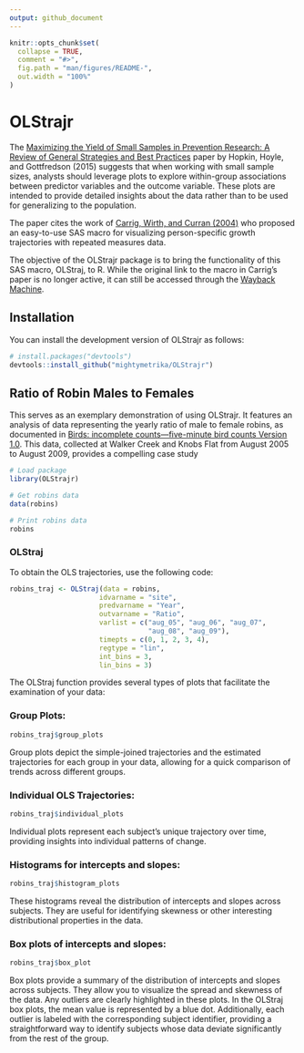 ```yaml
---
output: github_document
---
```


<!-- README.md is generated from README.Rmd. Please edit that file -->

```r
knitr::opts_chunk$set(
  collapse = TRUE,
  comment = "#>",
  fig.path = "man/figures/README-",
  out.width = "100%"
)
```

# OLStrajr

<!-- badges: start -->
<!-- badges: end -->

The [Maximizing the Yield of Small Samples in Prevention Research: A Review of General Strategies and Best Practices](https://doi.org/10.1007%2Fs11121-014-0542-7) paper by Hopkin, Hoyle, and Gottfredson (2015) suggests that when working with small sample sizes, analysts should leverage plots to explore within-group associations between predictor variables and the outcome variable. These plots are intended to provide detailed insights about the data rather than to be used for generalizing to the population. 
 
The paper cites the work of [Carrig, Wirth, and Curran (2004)](http://dx.doi.org/10.1207/S15328007SEM1101_9) who proposed an easy-to-use SAS macro for visualizing person-specific growth trajectories with repeated measures data. 

The objective of the OLStrajr package is to bring the functionality of this SAS macro, OLStraj, to R. While the original link to the macro in Carrig's paper is no longer active, it can still be accessed through the [Wayback Machine](https://archive.org/web/).

## Installation

You can install the development version of OLStrajr as follows:

``` r
# install.packages("devtools")
devtools::install_github("mightymetrika/OLStrajr")
```


## Ratio of Robin Males to Females

This serves as an exemplary demonstration of using OLStrajr. It features an analysis of data representing the yearly ratio of male to female robins, as documented in [Birds: incomplete counts—five-minute bird counts Version 1.0](https://www.doc.govt.nz/documents/science-and-technical/inventory-monitoring/im-toolbox-birds-incomplete-five-min-counts.pdf). This data, collected at Walker Creek and Knobs Flat from August 2005 to August 2009, provides a compelling case study

```r
# Load package
library(OLStrajr)

# Get robins data
data(robins)

# Print robins data
robins
```


### OLStraj

To obtain the OLS trajectories, use the following code:

```r
robins_traj <- OLStraj(data = robins,
                      idvarname = "site",
                      predvarname = "Year",
                      outvarname = "Ratio",
                      varlist = c("aug_05", "aug_06", "aug_07", 
                                  "aug_08", "aug_09"),
                      timepts = c(0, 1, 2, 3, 4),
                      regtype = "lin",
                      int_bins = 3,
                      lin_bins = 3)
```


The OLStraj function provides several types of plots that facilitate the examination of your data:

### Group Plots:

```r
robins_traj$group_plots
```


Group plots depict the simple-joined trajectories and the estimated trajectories for each group in your data, allowing for a quick comparison of trends across different groups.

### Individual OLS Trajectories:

```r
robins_traj$individual_plots
```


Individual plots represent each subject's unique trajectory over time, providing insights into individual patterns of change.

### Histograms for intercepts and slopes:

```r
robins_traj$histogram_plots
```


These histograms reveal the distribution of intercepts and slopes across subjects. They are useful for identifying skewness or other interesting distributional properties in the data.

### Box plots of intercepts and slopes:

```r
robins_traj$box_plot
```


Box plots provide a summary of the distribution of intercepts and slopes across subjects. They allow you to visualize the spread and skewness of the data. Any outliers are clearly highlighted in these plots. In the OLStraj box plots, the mean value is represented by a blue dot. Additionally, each outlier is labeled with the corresponding subject identifier, providing a straightforward way to identify subjects whose data deviate significantly from the rest of the group.
